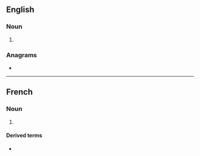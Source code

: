 ==English==

===Noun===
{{en-noun}}

# {{alternative form of|abime|lang=en}}

===Anagrams===
* {{anagrams|en|beamy|embay|maybe}}

----

==French==

===Noun===
{{fr-noun|m}}

# {{lb|fr|archaic}} {{alternative form of|abime|lang=fr}}

====Derived terms====
* {{l|fr|en abyme}}